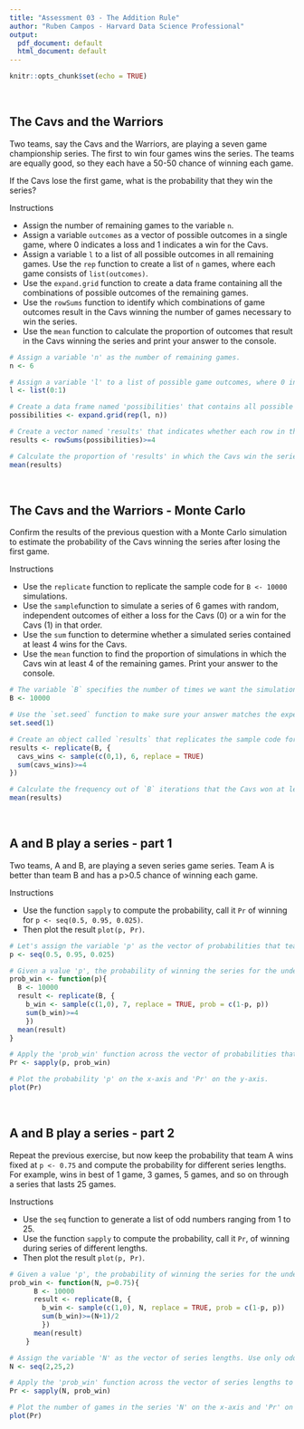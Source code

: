 ```yaml
---
title: "Assessment 03 - The Addition Rule"
author: "Ruben Campos - Harvard Data Science Professional"
output:
  pdf_document: default
  html_document: default
---
```


```r
knitr::opts_chunk$set(echo = TRUE)
```

<br/>

## **The Cavs and the Warriors**
Two teams, say the Cavs and the Warriors, are playing a seven game championship series. The first to win four games wins the series. The teams are equally good, so they each have a 50-50 chance of winning each game.

If the Cavs lose the first game, what is the probability that they win the series?

Instructions

- Assign the number of remaining games to the variable ```n```.
- Assign a variable ```outcomes``` as a vector of possible outcomes in a single game, where 0 indicates a loss and 1 indicates a win for the Cavs.
- Assign a variable ```l``` to a list of all possible outcomes in all remaining games. Use the ```rep``` function to create a list of ```n``` games, where each game consists of ```list(outcomes)```.
- Use the ```expand.grid``` function to create a data frame containing all the combinations of possible outcomes of the remaining games.
- Use the ```rowSums``` function to identify which combinations of game outcomes result in the Cavs winning the number of games necessary to win the series.
- Use the ```mean``` function to calculate the proportion of outcomes that result in the Cavs winning the series and print your answer to the console.

```r
# Assign a variable 'n' as the number of remaining games.
n <- 6

# Assign a variable 'l' to a list of possible game outcomes, where 0 indicates a loss and 1 indicates a win for the Cavs. 
l <- list(0:1)

# Create a data frame named 'possibilities' that contains all possible outcomes for the remaining games.
possibilities <- expand.grid(rep(l, n))

# Create a vector named 'results' that indicates whether each row in the data frame 'possibilities' contains enough wins for the Cavs to win the series.
results <- rowSums(possibilities)>=4

# Calculate the proportion of 'results' in which the Cavs win the series. Print the outcome to the console.
mean(results)
```

<br/>

## **The Cavs and the Warriors - Monte Carlo**
Confirm the results of the previous question with a Monte Carlo simulation to estimate the probability of the Cavs winning the series after losing the first game.

Instructions

- Use the ```replicate``` function to replicate the sample code for ```B <- 10000``` simulations.
- Use the ```sample ```function to simulate a series of 6 games with random, independent outcomes of either a loss for the Cavs (0) or a win for the Cavs (1) in that order.
- Use the ```sum``` function to determine whether a simulated series contained at least 4 wins for the Cavs.
- Use the ```mean``` function to find the proportion of simulations in which the Cavs win at least 4 of the remaining games. Print your answer to the console.

```r
# The variable `B` specifies the number of times we want the simulation to run. Let's run the Monte Carlo simulation 10,000 times.
B <- 10000

# Use the `set.seed` function to make sure your answer matches the expected result after random sampling.
set.seed(1)

# Create an object called `results` that replicates the sample code for `B` iterations and tallies the number of simulated series that contain at least four wins for the Cavs.
results <- replicate(B, {
  cavs_wins <- sample(c(0,1), 6, replace = TRUE)
  sum(cavs_wins)>=4 
})

# Calculate the frequency out of `B` iterations that the Cavs won at least four games in the remainder of the series. Print your answer to the console. 
mean(results)
```

<br/>

## **A and B play a series - part 1**
Two teams, A and B, are playing a seven series game series. Team A is better than team B and has a p>0.5 chance of winning each game.

Instructions

- Use the function ```sapply``` to compute the probability, call it ```Pr``` of winning for ```p <- seq(0.5, 0.95, 0.025)```.
- Then plot the result ```plot(p, Pr)```.

```r
# Let's assign the variable 'p' as the vector of probabilities that team A will win.
p <- seq(0.5, 0.95, 0.025)

# Given a value 'p', the probability of winning the series for the underdog team B can be computed with the following function based on a Monte Carlo simulation:
prob_win <- function(p){
  B <- 10000
  result <- replicate(B, {
    b_win <- sample(c(1,0), 7, replace = TRUE, prob = c(1-p, p))
    sum(b_win)>=4
    })
  mean(result)
}

# Apply the 'prob_win' function across the vector of probabilities that team A will win to determine the probability that team B will win. Call this object 'Pr'.
Pr <- sapply(p, prob_win)

# Plot the probability 'p' on the x-axis and 'Pr' on the y-axis.
plot(Pr)
```

<br/>

## **A and B play a series - part 2**
Repeat the previous exercise, but now keep the probability that team A wins fixed at ```p <- 0.75``` and compute the probability for different series lengths. For example, wins in best of 1 game, 3 games, 5 games, and so on through a series that lasts 25 games.

Instructions

- Use the ```seq``` function to generate a list of odd numbers ranging from 1 to 25.
- Use the function ```sapply``` to compute the probability, call it ```Pr```, of winning during series of different lengths.
- Then plot the result ```plot(p, Pr)```.

```r
# Given a value 'p', the probability of winning the series for the underdog team B can be computed with the following function based on a Monte Carlo simulation:
prob_win <- function(N, p=0.75){
      B <- 10000
      result <- replicate(B, {
        b_win <- sample(c(1,0), N, replace = TRUE, prob = c(1-p, p))
        sum(b_win)>=(N+1)/2
        })
      mean(result)
    }

# Assign the variable 'N' as the vector of series lengths. Use only odd numbers ranging from 1 to 25 games.
N <- seq(2,25,2)

# Apply the 'prob_win' function across the vector of series lengths to determine the probability that team B will win. Call this object `Pr`.
Pr <- sapply(N, prob_win)

# Plot the number of games in the series 'N' on the x-axis and 'Pr' on the y-axis.
plot(Pr)
```
